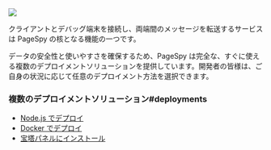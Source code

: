 
<a href={ApiImg} target="_blank">
  <img src={ApiImg} />
</a>

クライアントとデバッグ端末を接続し、両端間のメッセージを転送するサービスは PageSpy の核となる機能の一つです。

データの安全性と使いやすさを確保するため、PageSpy は完全な、すぐに使える複数のデプロイメントソリューションを提供しています。開発者の皆様は、ご自身の状況に応じて任意のデプロイメント方法を選択できます。

### 複数のデプロイメントソリューション#deployments

- [Node.js でデプロイ](./deploy-with-node)
- [Docker でデプロイ](./deploy-with-docker)
- [宝塔パネルにインストール](./deploy-with-baota)
